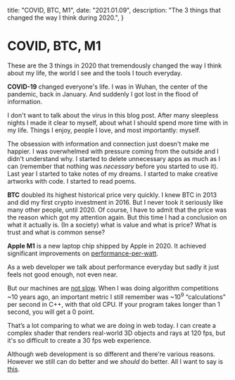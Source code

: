   title: "COVID, BTC, M1",
  date: "2021.01.09",
  description: "The 3 things that changed the way I think during 2020.",
}

# COVID, BTC, M1

These are the 3 things in 2020 that tremendously changed the way I think about my life, the world I see and the tools I touch everyday.

**COVID-19** changed everyone's life. I was in Wuhan, the center of the pandemic, back in January. 
And suddenly I got lost in the flood of information.

I don't want to talk about the virus in this blog post. After many sleepless nights I made it clear to myself, about what I should spend more time with in my life. Things I enjoy, people I love, and most importantly: myself.

The obsession with information and connection just doesn't make me happier. I was overwhelmed with pressure coming from the outside and I didn't understand why. I started to delete unnecessary apps as much as I can (remember that nothing was _necessary_ before you started to use it). Last year I started to take notes of my dreams. I started to make creative artworks with code. I started to read poems.

**BTC** doubled its highest historical price very quickly. I knew BTC in 2013 and did my first crypto investment in 2016. But I never took it seriously like many other people, until 2020. Of course, I have to admit that the price was the reason which got my attention again. But this time I had a conclusion on what it actually is. (In a society) what is value and what is price? What is trust and what is common sense?

**Apple M1** is a new laptop chip shipped by Apple in 2020. It achieved significant improvements on [performance-per-watt](https://en.wikipedia.org/wiki/Performance_per_watt#:~:text=In%20computing%2C%20performance%20per%20watt,every%20watt%20of%20power%20consumed.). 

As a web developer we talk about performance everyday but sadly it just feels not good enough, not even near.

But our machines are [not slow](https://esbuild.github.io). When I was doing algorithm competitions ~10 years ago, an important metric I still remember was ~10<sup>9</sup> “calculations” per second in C++, with that old CPU. If your program takes longer than 1 second, you will get a 0 point.

That’s a lot comparing to what we are doing in web today. I can create a complex shader that renders real-world 3D objects and rays at 120 fps, but it's so difficult to create a 30 fps web experience.

Although web development is so different and there're various reasons. However we still can do better and we _should_ do better. All I want to say is [this](https://www.youtube.com/watch?v=pW-SOdj4Kkk).
